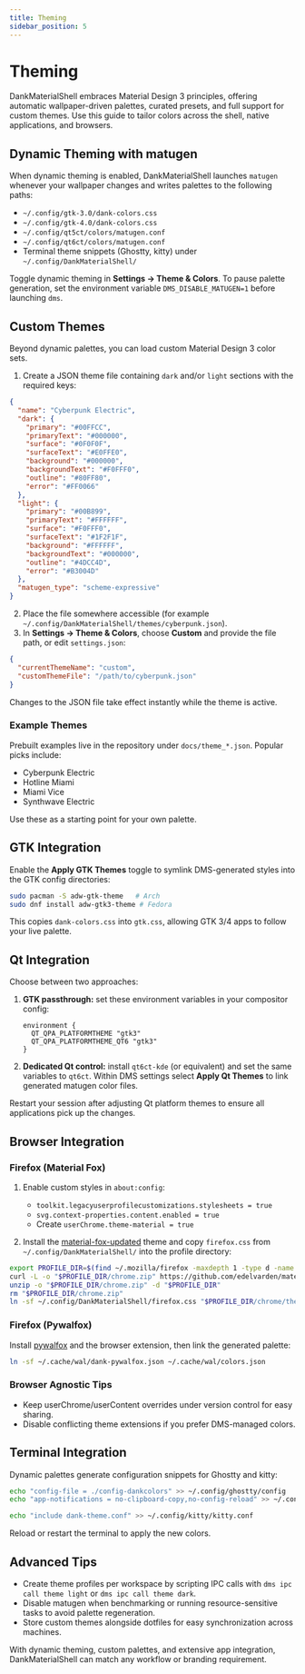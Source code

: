 ```yaml
---
title: Theming
sidebar_position: 5
---
```


# Theming

DankMaterialShell embraces Material Design 3 principles, offering automatic wallpaper-driven palettes, curated presets, and full support for custom themes. Use this guide to tailor colors across the shell, native applications, and browsers.

## Dynamic Theming with matugen

When dynamic theming is enabled, DankMaterialShell launches `matugen` whenever your wallpaper changes and writes palettes to the following paths:

- `~/.config/gtk-3.0/dank-colors.css`
- `~/.config/gtk-4.0/dank-colors.css`
- `~/.config/qt5ct/colors/matugen.conf`
- `~/.config/qt6ct/colors/matugen.conf`
- Terminal theme snippets (Ghostty, kitty) under `~/.config/DankMaterialShell/`

Toggle dynamic theming in **Settings → Theme & Colors**. To pause palette generation, set the environment variable `DMS_DISABLE_MATUGEN=1` before launching `dms`.

## Custom Themes

Beyond dynamic palettes, you can load custom Material Design 3 color sets.

1. Create a JSON theme file containing `dark` and/or `light` sections with the required keys:

```json
{
  "name": "Cyberpunk Electric",
  "dark": {
    "primary": "#00FFCC",
    "primaryText": "#000000",
    "surface": "#0F0F0F",
    "surfaceText": "#E0FFE0",
    "background": "#000000",
    "backgroundText": "#F0FFF0",
    "outline": "#80FF80",
    "error": "#FF0066"
  },
  "light": {
    "primary": "#00B899",
    "primaryText": "#FFFFFF",
    "surface": "#F0FFF0",
    "surfaceText": "#1F2F1F",
    "background": "#FFFFFF",
    "backgroundText": "#000000",
    "outline": "#4DCC4D",
    "error": "#B3004D"
  },
  "matugen_type": "scheme-expressive"
}
```

2. Place the file somewhere accessible (for example `~/.config/DankMaterialShell/themes/cyberpunk.json`).
3. In **Settings → Theme & Colors**, choose **Custom** and provide the file path, or edit `settings.json`:

```json
{
  "currentThemeName": "custom",
  "customThemeFile": "/path/to/cyberpunk.json"
}
```

Changes to the JSON file take effect instantly while the theme is active.

### Example Themes

Prebuilt examples live in the repository under `docs/theme_*.json`. Popular picks include:

- Cyberpunk Electric
- Hotline Miami
- Miami Vice
- Synthwave Electric

Use these as a starting point for your own palette.

## GTK Integration

Enable the **Apply GTK Themes** toggle to symlink DMS-generated styles into the GTK config directories:

```bash
sudo pacman -S adw-gtk-theme   # Arch
sudo dnf install adw-gtk3-theme # Fedora
```

This copies `dank-colors.css` into `gtk.css`, allowing GTK 3/4 apps to follow your live palette.

## Qt Integration

Choose between two approaches:

1. **GTK passthrough:** set these environment variables in your compositor config:
   ```kdl
   environment {
     QT_QPA_PLATFORMTHEME "gtk3"
     QT_QPA_PLATFORMTHEME_QT6 "gtk3"
   }
   ```

2. **Dedicated Qt control:** install `qt6ct-kde` (or equivalent) and set the same variables to `qt6ct`. Within DMS settings select **Apply Qt Themes** to link generated matugen color files.

Restart your session after adjusting Qt platform themes to ensure all applications pick up the changes.

## Browser Integration

### Firefox (Material Fox)

1. Enable custom styles in `about:config`:
   - `toolkit.legacyuserprofilecustomizations.stylesheets = true`
   - `svg.context-properties.content.enabled = true`
   - Create `userChrome.theme-material = true`

2. Install the [material-fox-updated](https://github.com/edelvarden/material-fox-updated) theme and copy `firefox.css` from `~/.config/DankMaterialShell/` into the profile directory:

```bash
export PROFILE_DIR=$(find ~/.mozilla/firefox -maxdepth 1 -type d -name "*.default-release" | head -n 1)
curl -L -o "$PROFILE_DIR/chrome.zip" https://github.com/edelvarden/material-fox-updated/releases/download/v2.0.0/chrome.zip
unzip -o "$PROFILE_DIR/chrome.zip" -d "$PROFILE_DIR"
rm "$PROFILE_DIR/chrome.zip"
ln -sf ~/.config/DankMaterialShell/firefox.css "$PROFILE_DIR/chrome/theme-material-blue.css"
```

### Firefox (Pywalfox)

Install [pywalfox](https://github.com/Frewacom/pywalfox) and the browser extension, then link the generated palette:

```bash
ln -sf ~/.cache/wal/dank-pywalfox.json ~/.cache/wal/colors.json
```

### Browser Agnostic Tips

- Keep userChrome/userContent overrides under version control for easy sharing.
- Disable conflicting theme extensions if you prefer DMS-managed colors.

## Terminal Integration

Dynamic palettes generate configuration snippets for Ghostty and kitty:

```bash
echo "config-file = ./config-dankcolors" >> ~/.config/ghostty/config
echo "app-notifications = no-clipboard-copy,no-config-reload" >> ~/.config/ghostty/config

echo "include dank-theme.conf" >> ~/.config/kitty/kitty.conf
```

Reload or restart the terminal to apply the new colors.

## Advanced Tips

- Create theme profiles per workspace by scripting IPC calls with `dms ipc call theme light` or `dms ipc call theme dark`.
- Disable matugen when benchmarking or running resource-sensitive tasks to avoid palette regeneration.
- Store custom themes alongside dotfiles for easy synchronization across machines.

With dynamic theming, custom palettes, and extensive app integration, DankMaterialShell can match any workflow or branding requirement.
